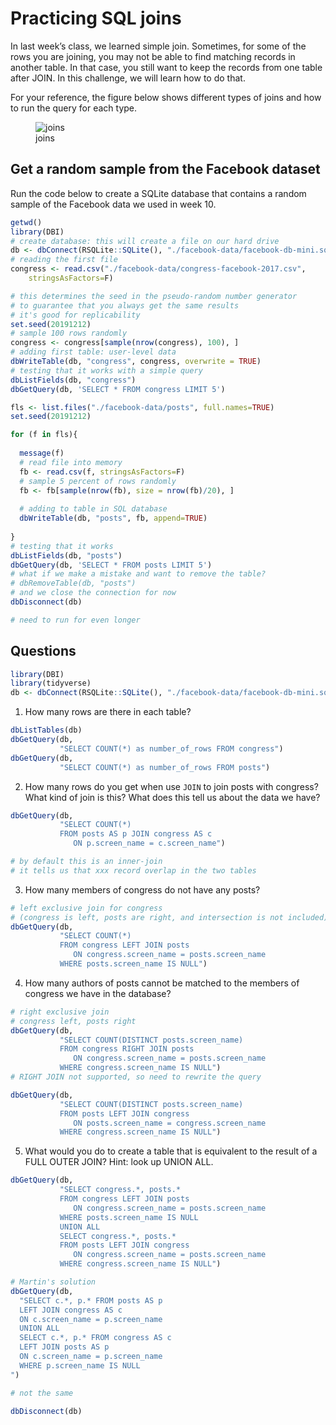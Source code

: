 # Practicing SQL joins

In last week's class, we learned simple join. Sometimes, for some of the rows you are joining, you may not be able to find matching records in another table. In that case, you still want to keep the records from one table after JOIN. In this challenge, we will learn how to do that. 

For your reference, the figure below shows different types of joins and how to run the query for each type.

![joins](joins.png)

## Get a random sample from the Facebook dataset

Run the code below to create a SQLite database that contains a random sample of the Facebook data we used in week 10.

```r

getwd()
library(DBI)
# create database: this will create a file on our hard drive
db <- dbConnect(RSQLite::SQLite(), "./facebook-data/facebook-db-mini.sqlite")
# reading the first file
congress <- read.csv("./facebook-data/congress-facebook-2017.csv",
	stringsAsFactors=F)

# this determines the seed in the pseudo-random number generator
# to guarantee that you always get the same results
# it's good for replicability
set.seed(20191212)
# sample 100 rows randomly
congress <- congress[sample(nrow(congress), 100), ]
# adding first table: user-level data
dbWriteTable(db, "congress", congress, overwrite = TRUE)
# testing that it works with a simple query
dbListFields(db, "congress")
dbGetQuery(db, 'SELECT * FROM congress LIMIT 5')
```


```r

fls <- list.files("./facebook-data/posts", full.names=TRUE)
set.seed(20191212)

for (f in fls){
  
  message(f)
  # read file into memory
  fb <- read.csv(f, stringsAsFactors=F)
  # sample 5 percent of rows randomly
  fb <- fb[sample(nrow(fb), size = nrow(fb)/20), ]
  
  # adding to table in SQL database
  dbWriteTable(db, "posts", fb, append=TRUE)
  
}
# testing that it works
dbListFields(db, "posts")
dbGetQuery(db, 'SELECT * FROM posts LIMIT 5')
# what if we make a mistake and want to remove the table?
# dbRemoveTable(db, "posts")
# and we close the connection for now
dbDisconnect(db)

# need to run for even longer

```

## Questions

```r
library(DBI)
library(tidyverse)
db <- dbConnect(RSQLite::SQLite(), "./facebook-data/facebook-db-mini.sqlite")
```

1. How many rows are there in each table?
```r
dbListTables(db)
dbGetQuery(db, 
           "SELECT COUNT(*) as number_of_rows FROM congress")
dbGetQuery(db, 
           "SELECT COUNT(*) as number_of_rows FROM posts")
```

2. How many rows do you get when use `JOIN` to join posts with congress? What kind of join is this? What does this tell us about the data we have?
```r
dbGetQuery(db,
           "SELECT COUNT(*)
           FROM posts AS p JOIN congress AS c
              ON p.screen_name = c.screen_name")

# by default this is an inner-join
# it tells us that xxx record overlap in the two tables

```

3. How many members of congress do not have any posts?
```r
# left exclusive join for congress
# (congress is left, posts are right, and intersection is not included)
dbGetQuery(db,
           "SELECT COUNT(*)
           FROM congress LEFT JOIN posts
              ON congress.screen_name = posts.screen_name
           WHERE posts.screen_name IS NULL")
```

4. How many authors of posts cannot be matched to the members of congress we have in the database?
```r
# right exclusive join
# congress left, posts right
dbGetQuery(db,
           "SELECT COUNT(DISTINCT posts.screen_name)
           FROM congress RIGHT JOIN posts
              ON congress.screen_name = posts.screen_name
           WHERE congress.screen_name IS NULL")
# RIGHT JOIN not supported, so need to rewrite the query

dbGetQuery(db,
           "SELECT COUNT(DISTINCT posts.screen_name)
           FROM posts LEFT JOIN congress
              ON posts.screen_name = congress.screen_name
           WHERE congress.screen_name IS NULL")
```

5. What would you do to create a table that is equivalent to the result of a FULL OUTER JOIN? Hint: look up UNION ALL.
```r
dbGetQuery(db,
           "SELECT congress.*, posts.* 
           FROM congress LEFT JOIN posts
              ON congress.screen_name = posts.screen_name
           WHERE posts.screen_name IS NULL
           UNION ALL
           SELECT congress.*, posts.* 
           FROM posts LEFT JOIN congress
              ON congress.screen_name = posts.screen_name
           WHERE congress.screen_name IS NULL")

# Martin's solution
dbGetQuery(db, 
  "SELECT c.*, p.* FROM posts AS p
  LEFT JOIN congress AS c
  ON c.screen_name = p.screen_name
  UNION ALL
  SELECT c.*, p.* FROM congress AS c
  LEFT JOIN posts AS p
  ON c.screen_name = p.screen_name
  WHERE p.screen_name IS NULL
")

# not the same
```

```R
dbDisconnect(db)
```
